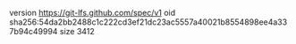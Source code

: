 version https://git-lfs.github.com/spec/v1
oid sha256:54da2bb2488c1c222cd3ef21dc23ac5557a40021b8554898ee4a337b94c49994
size 3412
